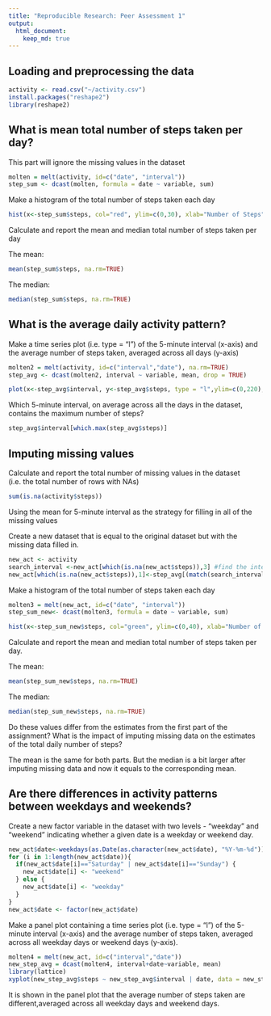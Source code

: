 ```yaml
---
title: "Reproducible Research: Peer Assessment 1"
output: 
  html_document:
    keep_md: true
---
```



## Loading and preprocessing the data

```r
activity <- read.csv("~/activity.csv")
install.packages("reshape2")
library(reshape2)
```

## What is mean total number of steps taken per day?

This part will ignore the missing values in the dataset

```r
molten = melt(activity, id=c("date", "interval"))
step_sum <- dcast(molten, formula = date ~ variable, sum)
```

Make a histogram of the total number of steps taken each day

```r
hist(x<-step_sum$steps, col="red", ylim=c(0,30), xlab="Number of Steps", main ="Freqency of Number or Steps")
```

Calculate and report the mean and median total number of steps taken per day

The mean: 
```r
mean(step_sum$steps, na.rm=TRUE)
```

The median: 
```r
median(step_sum$steps, na.rm=TRUE)
```

## What is the average daily activity pattern?

Make a time series plot (i.e. type = "l") of the 5-minute interval (x-axis) and the average number of steps taken, averaged across all days (y-axis)

```r
molten2 = melt(activity, id=c("interval","date"), na.rm=TRUE)
step_avg <- dcast(molten2, interval ~ variable, mean, drop = TRUE)
```

```r
plot(x<-step_avg$interval, y<-step_avg$steps, type = "l",ylim=c(0,220),col="blue", xlab="Interval", ylab="Average Number of Steps", main ="Average Number or Steps per Interval")
```

Which 5-minute interval, on average across all the days in the dataset, contains the maximum number of steps?

```r
step_avg$interval[which.max(step_avg$steps)]
```

## Imputing missing values

Calculate and report the total number of missing values in the dataset (i.e. the total number of rows with NAs)

```r
sum(is.na(activity$steps))
```

Using the mean for 5-minute interval as the strategy for filling in all of the missing values

Create a new dataset that is equal to the original dataset but with the missing data filled in.

```r
new_act <- activity
search_interval <-new_act[which(is.na(new_act$steps)),3] #find the interval of mising values (Steps)
new_act[which(is.na(new_act$steps)),1]<-step_avg[(match(search_interval, step_avg$interval)),2]
```

Make a histogram of the total number of steps taken each day 

```r
molten3 = melt(new_act, id=c("date", "interval"))
step_sum_new<- dcast(molten3, formula = date ~ variable, sum)
```

```r
hist(x<-step_sum_new$steps, col="green", ylim=c(0,40), xlab="Number of Steps", main ="Freqency of Number or Steps")
```

Calculate and report the mean and median total number of steps taken per day. 

The mean: 
```r
mean(step_sum_new$steps, na.rm=TRUE)
```

The median: 
```r
median(step_sum_new$steps, na.rm=TRUE)
```


Do these values differ from the estimates from the first part of the assignment? What is the impact of imputing missing data on the estimates of the total daily number of steps?

The mean is the same for both parts.  But the median is a bit larger after imputing missing data and now it equals to the corresponding mean.

## Are there differences in activity patterns between weekdays and weekends?

Create a new factor variable in the dataset with two levels - "weekday" and "weekend" indicating whether a given date is a weekday or weekend day.

```r
new_act$date<-weekdays(as.Date(as.character(new_act$date), "%Y-%m-%d"))
for (i in 1:length(new_act$date)){
  if(new_act$date[i]=="Saturday" | new_act$date[i]=="Sunday") {
    new_act$date[i] <- "weekend"
  } else {
    new_act$date[i] <- "weekday"
  }
}
new_act$date <- factor(new_act$date)
```

Make a panel plot containing a time series plot (i.e. type = "l") of the 5-minute interval (x-axis) and the average number of steps taken, averaged across all weekday days or weekend days (y-axis). 

```r
molten4 = melt(new_act, id=c("interval","date"))
new_step_avg = dcast(molten4, interval+date~variable, mean)
library(lattice)
xyplot(new_step_avg$steps ~ new_step_avg$interval | date, data = new_step_avg, layout = c(1, 2), type ="l", ylab ="Number of steps", xlab = "Interval")
```

It is shown in the panel plot that the average number of steps taken are different,averaged across all weekday days and weekend days.
